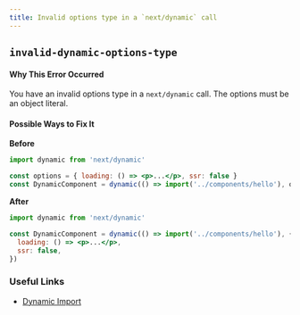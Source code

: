 ```yaml
---
title: Invalid options type in a `next/dynamic` call
---
```


## `invalid-dynamic-options-type`

#### Why This Error Occurred

You have an invalid options type in a `next/dynamic` call. The options must be an object literal.

#### Possible Ways to Fix It

**Before**

```jsx filename="example.js"
import dynamic from 'next/dynamic'

const options = { loading: () => <p>...</p>, ssr: false }
const DynamicComponent = dynamic(() => import('../components/hello'), options)
```

**After**

```jsx filename="example.js"
import dynamic from 'next/dynamic'

const DynamicComponent = dynamic(() => import('../components/hello'), {
  loading: () => <p>...</p>,
  ssr: false,
})
```

### Useful Links

- [Dynamic Import](https://nextjs.org/docs/advanced-features/dynamic-import)
